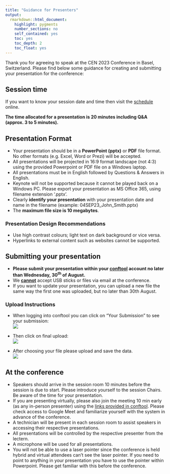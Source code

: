 ```yaml
---
title: "Guidance for Presenters"
output: 
  rmarkdown::html_document:
    highlight: pygments
    number_sections: no
    self_contained: yes
    toc: yes
    toc_depth: 2
    toc_float: yes
---
```


Thank you for agreeing to speak at the CEN 2023 Conference in Basel, Switzerland. 
Please find below some guidance for creating and submitting your presentation for the conference:


## Session time
If you want to know your session date and time then visit the [schedule](https://www.conftool.pro/cen2023/sessions.php) online.

<b>The time allocated for a presentation is 20 minutes including Q&A (approx. 3 to 5 minutes).</b>

## Presentation Format
*	Your presentation should be in a <b>PowerPoint (pptx)</b> or <b>PDF</b> file format. No other formats (e.g. Excel, Word or Prezi) will be accepted. 
*	All presentations will be projected in 16:9 format landscape (not 4:3) using the provided Powerpoint or PDF file on a Windows laptop.
*	All presentations must be in English followed by Questions & Answers in English.
*	Keynote will not be supported because it cannot be played back on a Windows PC. Please export your presentation as MS Office 365, using filename extension ‘.pptx’.
*	Clearly <b>identify your presentation</b> with your presentation date and name in the filename (example: 04SEP23_John_Smith.pptx)
*	The <b>maximum file size is 10 megabytes</b>.


### Presentation Design Recommendations
*	Use high contrast colours; light text on dark background or vice versa.
*	Hyperlinks to external content such as websites cannot be supported.

## Submitting your presentation
* <b>Please submit your presentation within your [conftool](https://www.conftool.pro/cen2023/index.php?page=login) account no later than Wednesday, 30<sup>th</sup> of August.</b>
*	We <b><u>cannot</u></b> accept USB sticks or files via email at the conference.
*	If you want to update your presentation, you can upload a new file the same way the first one was uploaded, but no later than 30th August.


### Upload Instructions
* When logging into conftool you can click on “Your Submission” to see your submission:  
  ![](img/guidance/poster-yoursubmissions.png)  
    
*	Then click on final upload:  
  ![](img/guidance/poster-finalupload.png)  
    
*	After choosing your file please upload and save the data.  
  ![](img/guidance/poster-choosefile.png)  
  
  

## At the conference

*	Speakers should arrive in the session room 10 minutes before the session is due to start. Please introduce yourself to the session Chairs. Be aware of the time for your presentation.
* If you are presenting virtually, please also join the meeting 10 min early (as any in-person presenter) using the [links provided in conftool](https://www.conftool.pro/cen2023/sessions.php). Please check access to Google Meet and familiarize yourself with the system in advance of the conference.
*	A technician will be present in each session room to assist speakers in accessing their respective presentations.
*	All presentations will be controlled by the respective presenter from the lectern.
*	A microphone will be used for all presentations. 
*	You will not be able to use a laser pointer since the conference is held hybrid and virtual attendees can’t see the laser pointer. If you need to point to anything in your presentation you have to use the pointer within Powerpoint. Please get familiar with this before the conference.

